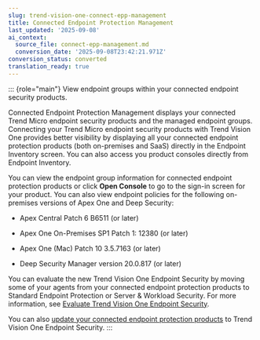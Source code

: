 ```yaml
---
slug: trend-vision-one-connect-epp-management
title: Connected Endpoint Protection Management
last_updated: '2025-09-08'
ai_context:
  source_file: connect-epp-management.md
  conversion_date: '2025-09-08T23:42:21.971Z'
conversion_status: converted
translation_ready: true
---
```


::: {role="main"}
View endpoint groups within your connected endpoint security products.

Connected Endpoint Protection Management displays your connected Trend Micro endpoint security products and the managed endpoint groups. Connecting your Trend Micro endpoint security products with Trend Vision One provides better visibility by displaying all your connected endpoint protection products (both on-premises and SaaS) directly in the Endpoint Inventory screen. You can also access you product consoles directly from Endpoint Inventory.

You can view the endpoint group information for connected endpoint protection products or click **Open Console** to go to the sign-in screen for your product. You can also view endpoint policies for the following on-premises versions of Apex One and Deep Security:

- Apex Central Patch 6 B6511 (or later)

- Apex One On-Premises SP1 Patch 1: 12380 (or later)

- Apex One (Mac) Patch 10 3.5.7163 (or later)

- Deep Security Manager version 20.0.817 (or later)

You can evaluate the new Trend Vision One Endpoint Security by moving some of your agents from your connected endpoint protection products to Standard Endpoint Protection or Server & Workload Security. For more information, see [Evaluate Trend Vision One Endpoint Security](evaluate-endpoint-security.mdx).

You can also [update your connected endpoint protection products](update-endpoint-solutions.mdx) to Trend Vision One Endpoint Security.
:::
